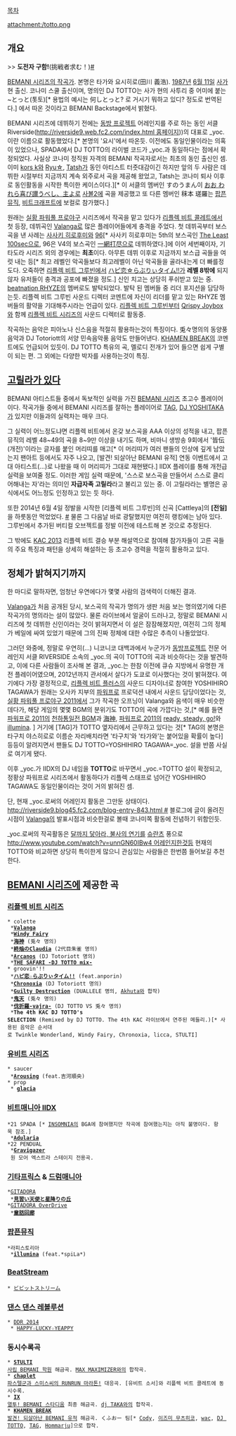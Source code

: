 [[목차]]

attachment:/totto.png

== 개요 ==
>> '''도전자 구함!'''(挑戦者求む！)[http://p.eagate.573.jp/game/bemani/fansite/p/artist/a_totto.html #]

[[BEMANI 시리즈/아티스트|BEMANI 시리즈의 작곡가]]. 본명은 타가와 요시히로(田川 義浩). [[1987년]] [[6월 11일]] [[사가]] 현 출신. 코나미 스쿨 출신이며, 명의인 DJ TOTTO는 사가 현의 사투리 중 어미에 붙는 ~とっと(톳토)[* 용법의 예시는 何しとっと? 로 거시기 뭐하고 있디? 정도로 번역된다.] 에서 따온 것이라고 BEMANI Backstage에서 밝혔다. 

BEMANI 시리즈에 데뷔하기 전에는 [[동방 프로젝트]] 어레인지를 주로 하는 동인 서클 Riverside([[http://riverside9.web.fc2.com/index.html 홈페이지]]))의 대표로 _yoc.이란 이름으로 활동했었다.[* 본명의 '요시'에서 따온듯. 이전에도 동일인물이라는 의혹이 있었으나, SPADA에서 DJ TOTTO의 라이벌 코드가 _yoc.과 동일하다는 점에서 확정되었다. 사실상 코나미 정직원 자격의 BEMANI 작곡자로서는 최초의 동인 출신인 셈. 이미 [[kors k]]와 [[Ryu☆]], [[Tatsh]]가 동인 아티스트 터줏대감이긴 하지만 앞의 두 사람은 데뷔한 시절부터 지금까지 계속 외주로서 곡을 제공해 왔었고, Tatsh는 코나미 퇴사 이후로 동인활동을 시작한 특이한 케이스이다.][* 이 서클의 멤버인 すのうまん이 [[おお われら喜び讃うべし、主よ]]로 [[사볼2]]에 곡을 제공했고 또 다른 멤버인 秣本 瑳羅는 [[팝픈뮤직]], [[비트크래프트]]에 보컬로 참가했다.]

원래는 [[실황 파워풀 프로야구]] 시리즈에서 작곡을 맡고 있다가 [[리플렉 비트 콜레트]]에서 첫 등장, 데뷔곡인 [[Valanga]]로 많은 플레이어들에게 충격을 주었다. 첫 데뷔곡부터 보스곡을 낸 사례는 [[사사키 히로후미]]와 [[96]][* 사사키 히로후미는 5th의 보스곡인 [[The Least 100sec]]으로, 96은 V4의 보스곡인 [[一網打尽]]으로 데뷔하였다.]에 이어 세번째이자, 기타도라 시리즈 외의 경우에는 '''최초'''이다. 아무튼 데뷔 이후로 지금까지 보스급 곡들을 여럿 내는 등[* 최고 레벨인 악곡들보다 최고레벨이 아닌 악곡들을 골라내는게 더 빠를정도다. 오죽하면 [[리플렉 비트 그루빈]]에서 [[ハピ恋☆らぶりぃタイム!!]]가 '''레벨 8밖에''' 되지 않자 유저들이 충격과 공포에 빠졌을 정도.] 신인 치고는 상당히 푸쉬받고 있는 중. [[beatnation RHYZE]]의 멤버로도 발탁되었다. 발탁 된 멤버들 중 리더 포지션을 담당하는듯. 리플렉 비트 그루빈 사운드 디렉터 코멘트에 자신이 리더를 맡고 있는 RHYZE 멤버들의 활약을 기대해주시라는 언급이 있다. [[리플렉 비트 그루빈]]부터 [[Qrispy Joybox]]와 함께 [[리플렉 비트 시리즈]]의 사운드 디렉터로 활동중.

작곡하는 음악은 피아노나 신스음을 적절히 활용하는것이 특징이다. 兎々명의의 동양풍음악과 DJ Totoriott의 서양 민속음악풍 음악도 만들어낸다. [[KHAMEN BREAK]]의 코멘트에도 언급되어 있듯이. DJ TOTTO 특유의 곡, 멜로디 전개가 있어 들으면 쉽게 구별이 되는 편. 그 외에는 다양한 박자를 사용하는것이 특징.
== [[고릴라가 있다]] ==
BEMANI 아티스트들 중에서 독보적인 실력을 가진 [[BEMANI 시리즈]] 초고수 플레이어이다. 작곡가들 중에서 BEMANI 시리즈를 잘하는 플레이어로 [[TAG]], [[DJ YOSHITAKA]]가 있지만 이들과의 실력차는 매우 크다.

그 실력이 어느정도냐면 리플렉 비트에서 온갖 보스곡을 AAA 이상의 성적을 내고, 팝픈뮤직의 레벨 48~49의 곡을 8~9만 이상을 내기도 하며, 비마니 생방송 9회에서 '皆伝(개전)'이라는 글자를 붙인 머리띠를 매고[* 이 머리띠가 여러 팬들의 인상에 깊게 남았는지 팬아트 등에서도 자주 나오고, [발견! 되살아난 BEMANI 유적] 연동 이벤트에서 고대 아티스트(...)로 나왔을 때 이 머리띠가 그대로 재현됐다.] IIDX 플레이를 통해 개전급 실력을 보여줄 정도. 이러한 게임 실력 때문에, '스스로 보스곡을 만들어서 스스로 클리어해내는 자'라는 의미인 '''자급자족 고릴라'''라고 불리고 있는 중. 이 고릴라라는 별명은 공식에서도 어느정도 인정하고 있는 듯 하다.

또한 2014년 6월 4일 정발을 시작한 [리플렉 비트 그루빈]의 신곡 [Cattleya]의 '''[전일]'''을 하룻동안 먹었었다. [https://twitter.com/Clarare_chan/status/474154564459847682 #] 물론 그 다음날 바로 광탈했지만 여전히 랭킹에는 남아 있다. 그루빈에서 추가된 버티컬 오브젝트를 정발 이전에 테스트해 본 것으로 추정된다.

그 밖에도 [[KAC 2013]] 리플렉 비트 결승 부분 해설역으로 참여해 참가자들이 고른 곡들의 주요 특징과 패턴을 상세히 해설하는 등 초고수 경력을 적절히 활용하고 있다.

== 정체가 밝혀지기까지 ==
한 마디로 말하자면, 엄청난 우연에다가 몇몇 사람의 검색력이 더해진 결과.

[[Valanga]]가 처음 공개된 당시, 보스곡의 작곡가 명의가 생판 처음 보는 명의였기에 다른 작곡가의 명의라는 설이 많았다. 물론 라이브에서 얼굴이 드러나고, 정말로 BEMANI 시리즈에 첫 데뷔한 신인이라는 것이 밝혀지면서 이 설은 잠잠해졌지만, 여전히 그의 정체가 베일에 싸여 있었기 때문에 그의 진짜 정체에 대한 수많은 추측이 나돌았었다.

그러던 와중에, 정말로 우연히(...) 니코니코 대백과에서 누군가가 [[동방프로젝트]] 전문 어레인지 서클 RIVERSIDE 소속의 _yoc.의 곡이 TOTTO의 곡과 비슷하다는 것을 발견하고, 이에 다른 사람들이 조사해 본 결과, _yoc.는 한참 이전에 큐슈 지방에서 유명한 개전 플레이어였으며, 2012년까지 관서에서 살다가 도쿄로 이사했다는 것이 밝혀졌다. 여기에다 가장 결정적으로, [[리플렉 비트 플러스]]의 사운드 디자이너로 참여한 YOSHIHIRO TAGAWA가 원래는 오사카 지부의 [[파워프로]] 프로덕션 내에서 사운드 담당이었다는 것, [[실황 파워풀 프로야구 2011]]에서 그가 작곡한 오프닝이 Valanga와 음색이 매우 비슷한데다가, 해당 게임의 몇몇 BGM의 분위기도 TOTTO의 곡에 가깝다는 것,[* 예를 들면 [[실황 파워풀 프로야구 2011|파워프로 2011]]의 [http://www.youtube.com/watch?v=O2Km_bBouuU 천하통일전 BGM]과 [[海神]], [[실황 파워풀 프로야구 2011|파워프로 2011]]의 [http://www.youtube.com/watch?v=yBF7J3Ol3OQ ready, steady, go!]와 [[illumina]]. ] 거기에 [TAG]가 TOTTO 옆자리에서 근무하고 있다는 것[* TAG의 본명은 타구치 야스히로로 이름순 자리배치라면 '타구치'와 '타가와'는 붙어있을 확률이 높다] 등등이 알려지면서 팬들도 DJ TOTTO=YOSHIHIRO TAGAWA=_yoc. 설을 반쯤 사실로 여기게 됐다.

이후 _yoc.가 IIDX의 DJ 네임을 '''TOTTO'''로 바꾸면서 _yoc.=TOTTO 설이 확정되고, 정황상 파워프로 시리즈에서 활동하다가 리플렉 스태프로 넘어간 YOSHIHIRO TAGAWA도 동일인물이라는 것이 거의 밝혀진 셈.

단, 현재 _yoc.로써의 어레인지 활동은 그만둔 상태이다. [[http://riverside9.blog45.fc2.com/blog-entry-843.html #]] 블로그에 글이 올려진 시점이 [[Valanga]]의 발표시점과 비슷한걸로 볼때 코나미쪽 활동에 전념하기 위함인듯.

_yoc.로써의 작곡활동은 [[후지와라노 모코우|달까지 닿아라, 불사의 연기]]를 [[하드코어 테크노#s-3.11|슈란츠]] 풍으로  [[http://www.youtube.com/watch?v=unnGN60IBw4 어레인지한것]]등 현재의 TOTTO와 비교하면 상당히 특이한게 많으니 관심있는 사람들은 한번쯤 들어보길 추천한다.

== [[BEMANI 시리즈]]에 제공한 곡 ==
=== [[리플렉 비트 시리즈]] ===
 * colette
  *'''[[Valanga]]'''
  *'''[[Windy Fairy]]'''
  *'''[[海神]]''' (兎々 명의)
  *'''[[終焔のClaudia]]''' (2代目朱雀 명의)
  *'''[[Arcanos]]''' (DJ Totoriott 명의)
  *'''[[THE SAFARI#s-2.2|THE SAFARI -DJ TOTTO mix-]]'''
 * groovin'!!
  *'''[[ハピ恋☆らぶりぃタイム!!]]''' (feat.anporin)
  *'''[[Chronoxia]]''' (DJ Totoriott 명의)
  *'''[[Guilty Destruction]]''' (DUALLELE 명의, [[Akhuta]]와 합작)
  *'''[[鬼天]]''' (兎々 명의)
  *'''[[伐折羅-vajra-]]''' (DJ TOTTO VS 兎々 명의)
  *'''The 4th KAC DJ TOTTO's SELECTION''' (Remixed by DJ TOTTO. The 4th KAC 라이브에서 연주된 메들리.)[* 사용된 음악은 순서대로 Twinkle Wonderland, Windy Fairy, Chronoxia, licca, STULTI]
=== [[유비트 시리즈]] ===
 * saucer
  *'''[[Arousing]]''' (feat.吉河順央)
 * prop
  * '''[[glacia]]'''
=== [[비트매니아 IIDX]] ===
 *21 SPADA [* [[INSOMNIA]]의 BGA에 참여했지만 작곡에 참여했는지는 아직 불명이다. 항목 참조.]
  *'''[[Adularia]]'''
 *22 PENDUAL
  *'''[[Gravigazer]]'''
  원 모어 엑스트라 스테이지 전용곡.

=== [[기타프릭스]] & [[드럼매니아]] ===
 *[[GITADORA]]
  *'''[[見習い天使と星降りの丘]]'''
 *[[GITADORA OverDrive]]
  *'''[[童話回廊]]'''

=== [[팝픈뮤직]] ===
 *라피스토리아
  *'''[[illumina]]''' (feat.*spiLa*)

=== [[BeatStream]] ===
 * [[ビビットストリーム]]

=== [[댄스 댄스 레볼루션]] ===
 * [[DDR 2014]]
  * [[HAPPY☆LUCKY☆YEAPPY]]

=== 동시수록곡 ===
 * '''[[STULTI]]''' 
 [[사립 BEMANI 학원]] 해금곡. [[MAX MAXIMIZER]]와의 합작곡.
 * '''[[chaplet]]''' 
 [[파스텔군과 스미스씨의 RUNRUN 마라톤!]] 대응곡. [유비트 소서]와 리플렉 비트 콜레트에 동시수록.
 * '''[[IX]]'''
 [[열투! BEMANI 스타디움]] 최종 해금곡. [[dj TAKA]]와의 합작곡.
 * '''[[KHAMEN BREAK]]'''
 [[발견! 되살아난 BEMANI 유적]] 해금곡. くふおー 팀[* [[Cody]], [[이즈미 무츠히코]], [[wac]], [[DJ TOTTO]], [[TAG]], [[Hommarju]]]으로 합작.
